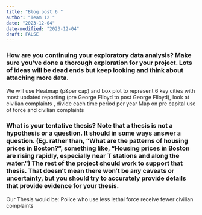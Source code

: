 ```yaml
---
title: "Blog post 6 "
author: "Team 12 "
date: "2023-12-04"
date-modified: "2023-12-04"
draft: FALSE
---
```


### How are you continuing your exploratory data analysis? Make sure you’ve done a thorough exploration for your project. Lots of ideas will be dead ends but keep looking and think about attaching more data.
 We will use Heatmap (p&per cap) and box plot to represent 6 key cities with most updated reporting (pre George Flloyd to post George Flloyd), look at civilian complaints , divide each time period per year 
Map on pre capital use of force and civilian complaints 

### What is your tentative thesis? Note that a thesis is not a hypothesis or a question. It should in some ways answer a question. (Eg. rather than, "What are the patterns of housing prices in Boston?", something like, "Housing prices in Boston are rising rapidly, especially near T stations and along the water.") The rest of the project should work to support that thesis. That doesn’t mean there won’t be any caveats or uncertainty, but you should try to accurately  provide details that provide evidence for your thesis.

Our Thesis would be: Police who use less lethal force receive fewer civilian complaints

